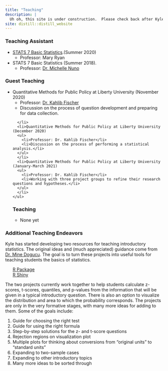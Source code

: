 ```yaml
---
title: "Teaching"
description: |
  Uh oh, this site is under construction.  Please check back after Kyle has done some teaching.
site: distill::distill_website
---
```


<div>
  <h3 class="taHeading">Teaching Assistant</h3>
  <p class="taList">
    <ul>
      <li><a href="http://catalogue.uci.edu/allcourses/stats/">STATS 7 Basic Statistics</a>.(Summer 2020)  
      <ul><li>Professor: Mary Ryan</li></ul></li>
      <li>STATS 7 Basic Statistics (Summer 2018).  
      <ul><li>Professor: <a href="https://profiles.sc-ctsi.org/michelle.nuno">Dr. Michelle Nuno</a></li></ul></li></li>
    </ul>
  </p>
    
  <h3 class="guestTeachingHeading">Guest Teaching</h3>
  <p class="guestTeachList">
    <ul>
      <li>Quantitative Methods for Public Policy at Liberty University (November 2020)
        <ul>
        <li>Professor: <a href="https://www.liberty.edu/government/faculty/kahlib-fischer/">Dr. Kahlib Fischer</a></li>
        <li>Discussion on the process of question development and preparing for data collection.</li>
      </ul>
      </li>
      <li>Quantitative Methods for Public Policy at Liberty University (December 2020)
      <ul>
        <li>Professor: Dr. Kahlib Fischer</li>
        <li>Discussion on the process of performing a statistical analysis.</li>
      </ul>
      </li>
      <li>Quantitative Methods for Public Policy at Liberty University (January-March 2021)
      <ul>
        <li>Professor: Dr. Kahlib Fischer</li>
        <li>Working with three project groups to refine their research questions and hypotheses.</li>
      </ul>
      </li>
    </ul>
  </p>
  
  <h3 class="teachHeading">Teaching</h3>
  <p class="teachList">
    <ul>
      <li>None yet</li>
    </ul>
  </p>
  
</div>


<div>
<h3 class="otherTeachHeading">Additional Teaching Endeavors</h3>
  <p class="otherTeachWork">Kyle has started developing two resources for teaching introductory statistics.  The original ideas and (much appreciated) guidance come from <a href="https://mdogucu.ics.uci.edu/">Dr. Mine Dogucu</a>.  The goal is to turn these projects into useful tools for teaching students the basics of statistics.
    <ul style="list-style-type:none;">
      <li><a href="https://github.com/kcon13/introTeach">R Package</a></li>
      <li><a href="https://github.com/kcon13/introTeach-shiny">R Shiny</a></li>
    </ul>
  </p>
</div>

<div class="TeachWork">
  <p>The two projects currently work together to help students calculate z-scores, t-scores, quantiles, and p-values from the information that will be given in a typical introductory question.  There is also an option to visualize the distribution and area to which the probability corresponds.  The projects are only in the very formative stages, with many more ideas for adding to them.  Some of the goals include:
    <ol>
      <li>Guide for choosing the right test</li>
      <li>Guide for using the right formula</li>
      <li>Step-by-step solutions for the z- and t-score questions</li>
      <li>Rejection regions on visualization plot</li>
      <li>Multiple plots for thinking about conversions from "original units" to "standard units"</li>
      <li>Expanding to two-sample cases</li>
      <li>Expanding to other introductory topics</li>
      <li>Many more ideas to be sorted through</li>
    </ol>
  </p>
</div>